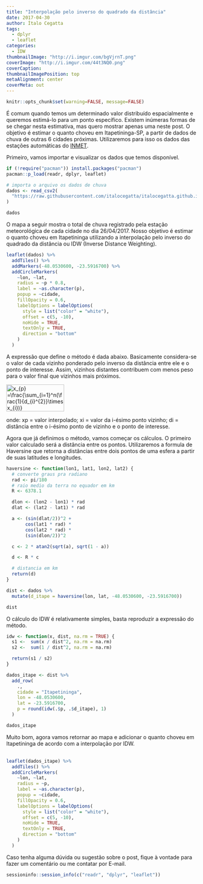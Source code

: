 ```yaml
---
title: "Interpolação pelo inverso do quadrado da distância"
date: 2017-04-30
author: Ítalo Cegatta
tags:
  - dplyr
  - leaflet
categories:
  - IDW
thumbnailImage: "http://i.imgur.com/bgVjrnT.png"
coverImage: "http://i.imgur.com/44t3NQ0.png"
coverCaption:
thumbnailImagePosition: top
metaAlignment: center
coverMeta: out
---
```



```r
knitr::opts_chunk$set(warning=FALSE, message=FALSE)
```

É comum quando temos um determinado valor distribuído espacialmente e queremos estimá-lo para um ponto específico. Existem inúmeras formas de se chegar nesta estimativa, mas quero mostrar apenas uma neste post. O objetivo é estimar o quanto choveu em Itapetininga-SP, a partir de dados de chuva de outras 6 cidades próximas. Utilizaremos para isso os dados das estações automáticas do [INMET](http://www.inmet.gov.br/portal/index.php?r=estacoes/estacoesAutomaticas).

Primeiro, vamos importar e visualizar os dados que temos disponível. 

```r
if (!require("pacman")) install.packages("pacman")
pacman::p_load(readr, dplyr, leaflet)
```

```r
# importa o arquivo os dados de chuva
dados <- read_csv2(
  "https://raw.githubusercontent.com/italocegatta/italocegatta.github.io_source/master/content/dados/chuva_inmet.csv"
)

dados
```

O mapa a seguir mostra o total de chuva registrado pela estação meteorológica de cada cidade no dia 26/04/2017. Nosso objetivo é estimar o quanto choveu em Itapetininga utilizando a interpolação pelo inverso do quadrado da distância ou IDW (Inverse Distance Weighting).

```r
leaflet(dados) %>% 
  addTiles() %>% 
  addMarkers(-48.0530600, -23.5916700) %>% 
  addCircleMarkers(
    ~lon, ~lat, 
    radius = ~p * 0.8, 
    label = ~as.character(p),
    popup = ~cidade,
    fillOpacity = 0.6,
    labelOptions = labelOptions(
      style = list("color" = "white"),
      offset = c(5, -10),
      noHide = TRUE,
      textOnly = TRUE,
      direction = "bottom"
    )
  )
```

A expressão que define o método é dada abaixo. Basicamente considera-se o valor de cada vizinho ponderado pelo inverso da distância entre ele e o ponto de interesse. Assim, vizinhos distantes contribuem com menos peso para o valor final que vizinhos mais próximos.

<img src="http://bit.ly/2oN3IlI" align="center" border="0" alt="x_{p} =\frac{\sum_{i=1}^n(\frac{1}{d_{i}^{2}}\times x_{i})}{\sum_{i=1}^n(\frac{1}{d_{i}^{2}})}" width="153" height="71" />

onde: xp = valor interpolado; xi = valor da i-ésimo ponto vizinho; di = distância entre o i-ésimo ponto de vizinho e o ponto de interesse.

Agora que já definimos o método, vamos começar os cálculos. O primeiro valor calculado será a distância entre os pontos. Utilizaremos a formula de Haversine que retorna a distâncias entre dois pontos de uma esfera a partir de suas latitudes e longitudes.

```r
haversine <- function(lon1, lat1, lon2, lat2) {
  # converte graus pra radiano
  rad <- pi/180
  # raio medio da terra no equador em km
  R <- 6378.1

  dlon <- (lon2 - lon1) * rad
  dlat <- (lat2 - lat1) * rad

  a <- (sin(dlat/2))^2 +
       cos(lat1 * rad) *
       cos(lat2 * rad) *
       (sin(dlon/2))^2

  c <- 2 * atan2(sqrt(a), sqrt(1 - a))

  d <- R * c 

  # distancia em km
  return(d)
}
```

```r
dist <- dados %>%
  mutate(d_itape = haversine(lon, lat, -48.0530600, -23.5916700))

dist
```

O cálculo do IDW é relativamente simples, basta reproduzir a expressão do método.

```r
idw <- function(x, dist, na.rm = TRUE) {
  s1 <-  sum(x / dist^2, na.rm = na.rm)
  s2 <-  sum(1 / dist^2, na.rm = na.rm)

  return(s1 / s2)
}
```

```r
dados_itape <- dist %>% 
  add_row(
    .,
    cidade = "Itapetininga",
    lon = -48.0530600,
    lat = -23.5916700,
    p = round(idw(.$p, .$d_itape), 1)
  )

dados_itape
```

Muito bom, agora vamos retornar ao mapa e adicionar o quanto choveu em Itapetininga de acordo com a interpolação por IDW.
<br>
<br>
```r
leaflet(dados_itape) %>% 
  addTiles() %>% 
  addCircleMarkers(
    ~lon, ~lat, 
    radius = ~p,    
    label = ~as.character(p),
    popup = ~cidade,
    fillOpacity = 0.6,
    labelOptions = labelOptions(
      style = list("color" = "white"),
      offset = c(5, -10),
      noHide = TRUE,
      textOnly = TRUE,
      direction = "bottom"
    )
  )
```

Caso tenha alguma dúvida ou sugestão sobre o post, fique à vontade para fazer um comentário ou me contatar por E-mail.

```r
sessioninfo::session_info(c("readr", "dplyr", "leaflet"))
```

